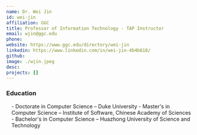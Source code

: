 ```yaml
---
name: Dr. Wei Jin
id: wei-jin
affiliation: GGC
title: Professor of Information Technology - TAP Instructor
email: wjin@ggc.edu
phone: 
website: https://www.ggc.edu/directory/wei-jin
linkedin: https://www.linkedin.com/in/wei-jin-4b4b618/
github:
image: ./wjin.jpeg
desc: 
projects: []
---
```


### Education
<div style="margin-left:1em; margin-bottom:2em">
- Doctorate in Computer Science – Duke University
- Master's in Computer Science – Institute of Software, Chinese Academy of Sciences
- Bachelor's in Computer Science – Huazhong University of Science and Technology
</div>